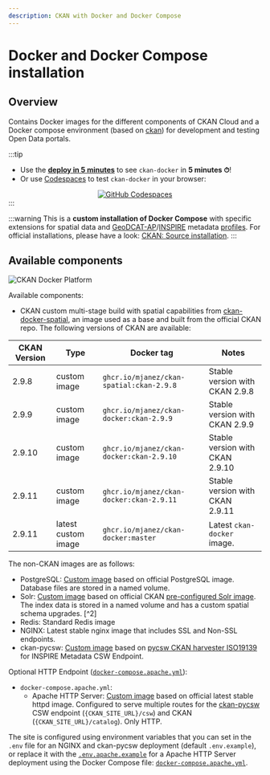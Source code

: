 ```yaml
---
description: CKAN with Docker and Docker Compose
---
```


# Docker and Docker Compose installation

## Overview
Contains Docker images for the different components of CKAN Cloud and a Docker compose environment (based on [ckan](https://github.com/ckan/ckan)) for development and testing Open Data portals.

:::tip
* Use the **[deploy in 5 minutes](#quick-mode)** to see `ckan-docker` in **5 minutes ⏱**!
* Or use [Codespaces](https://github.com/features/codespaces) to test `ckan-docker` in your browser:
 <center><a href='https://codespaces.new/mjanez/ckan-docker'><img src='https://github.com/codespaces/badge.svg' alt='GitHub Codespaces' style={{maxWidth: '100%'}}/></a></center>
:::

:::warning
This is a **custom installation of Docker Compose** with specific extensions for spatial data and [GeoDCAT-AP](https://github.com/SEMICeu/GeoDCAT-AP)/[INSPIRE](https://github.com/INSPIRE-MIF/technical-guidelines) metadata [profiles](https://en.wikipedia.org/wiki/Geospatial_metadata). For official installations, please have a look: [CKAN: Source installation](http://localhost:61256/ckan-docs/intro?ckan-deployment=ckan-official).
:::

## Available components

![CKAN Docker Platform](https://raw.githubusercontent.com/mjanez/ckan-docker/master/doc/img/ckan-docker-services.png)

Available components:
* CKAN custom multi-stage build with spatial capabilities from [ckan-docker-spatial](https://github.com/mjanez/ckan-docker-spatial), an image used as a base and built from the official CKAN repo. The following versions of CKAN are available:

<div style={{display: 'flex', justifyContent: 'center'}}>

| CKAN Version | Type | Docker tag | Notes |
| --- | --- | --- | --- |
| 2.9.8 | custom image | `ghcr.io/mjanez/ckan-spatial:ckan-2.9.8` | Stable version with CKAN 2.9.8 |
| 2.9.9 | custom image | `ghcr.io/mjanez/ckan-docker:ckan-2.9.9` | Stable version with CKAN 2.9.9 |
| 2.9.10 | custom image | `ghcr.io/mjanez/ckan-docker:ckan-2.9.10` | Stable version with CKAN 2.9.10 |
| 2.9.11 | custom image | `ghcr.io/mjanez/ckan-docker:ckan-2.9.11` | Stable version with CKAN 2.9.11 |
| 2.9.11 | latest custom image | `ghcr.io/mjanez/ckan-docker:master` | Latest `ckan-docker` image. |

</div>

The non-CKAN images are as follows:
* PostgreSQL: [Custom image](https://github.com/mjanez/ckan-docker/blob/master/postgresql/Dockerfile) based on official PostgreSQL image. Database files are stored in a named volume.
* Solr: [Custom image](https://github.com/mjanez/ckan-docker/blob/master/solr/Dockerfile.spatial) based on official CKAN [pre-configured Solr image](https://github.com/ckan/ckan-solr). The index data is stored in a named volume and has a custom spatial schema upgrades. [^2]
* Redis: Standard Redis image
* NGINX: Latest stable nginx image that includes SSL and Non-SSL endpoints.
* ckan-pycsw: [Custom image](https://github.com/mjanez/ckan-docker/blob/master/ckan-pycsw/Dockerfile) based on [pycsw CKAN harvester ISO19139](https://github.com/mjanez/ckan-pycsw) for INSPIRE Metadata CSW Endpoint.

Optional HTTP Endpoint ([`docker-compose.apache.yml`](https://github.com/mjanez/ckan-docker/blob/master/docker-compose.apache.yml)):
* `docker-compose.apache.yml`:
  * Apache HTTP Server: [Custom image](https://github.com/mjanez/ckan-docker/blob/master/apache/Dockerfile) based on official latest stable httpd image. Configured to serve multiple routes for the [ckan-pycsw](#ckan-pycsw) CSW endpoint (`{CKAN_SITE_URL}/csw`) and CKAN (`{CKAN_SITE_URL}/catalog`). Only HTTP.


The site is configured using environment variables that you can set in the `.env` file for an NGINX and ckan-pycsw deployment (default `.env.example`), or replace it with the [`.env.apache.example`](https://github.com/mjanez/ckan-docker/blob/master/samples/.env.apache.example) for a Apache HTTP Server deployment using the Docker Compose file: [`docker-compose.apache.yml`](https://github.com/mjanez/ckan-docker/blob/master/docker-compose.apache.yml).
